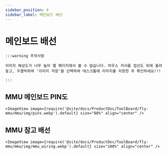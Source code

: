 ```yaml
---
sidebar_position: 4
sidebar_label: 메인보드 배선
---
```


# 메인보드 배선

    :::warning 주의사항

    이미지 해상도가 너무 높아 웹 페이지에서 볼 수 없습니다. 마우스 커서를 접선도 위에 올려놓고, 우클릭하여 '이미지 저장'을 선택하여 데스크톱에 이미지를 저장한 후 확인하세요!!!

    :::

## MMU 메인보드 PIN도

    <ImageView image={require('@site/docs/ProductDoc/ToolBoard/fly-mmu/mmu/img/pins.webp').default} size="80%" align="center" />

## MMU 참고 배선

    <ImageView image={require('@site/docs/ProductDoc/ToolBoard/fly-mmu/mmu/img/mmu_wiring.webp').default} size="100%" align="center" />